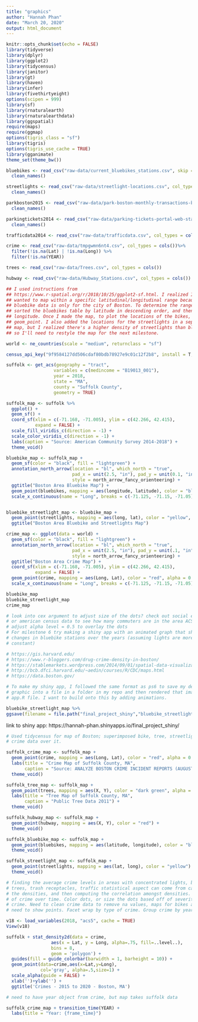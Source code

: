 ```yaml
---
title: "graphics"
author: "Hannah Phan"
date: "March 20, 2020"
output: html_document
---
```


```r
knitr::opts_chunk$set(echo = FALSE)
library(tidyverse)
library(dplyr)
library(ggplot2)
library(tidycensus)
library(janitor)
library(gt)
library(haven)
library(infer)
library(fivethirtyeight)
options(scipen = 999)
library(sf)
library(rnaturalearth)
library(rnaturalearthdata)
library(ggspatial)
require(maps)
require(ggmap)
options(tigris_class = "sf")
library(tigris)
options(tigris_use_cache = TRUE)
library(gganimate)
theme_set(theme_bw())
```

```r
bluebikes <- read_csv("raw-data/current_bluebikes_stations.csv", skip = 1, col_types = cols()) %>%
  clean_names()

streetlights <- read_csv("raw-data/streetlight-locations.csv", col_types = cols()) %>%
  clean_names()

parkboston2015 <- read_csv("raw-data/park-boston-monthly-transactions-by-zone-2015.csv", col_types = cols()) %>%
  clean_names()

parkingtickets2014 <- read_csv("raw-data/parking-tickets-portal-web-statistics.csv", col_types = cols()) %>%
  clean_names()

trafficdata2014 <- read_csv("raw-data/trafficdata.csv", col_types = cols())

crime <- read_csv("raw-data/tmpgwmn6nt4.csv", col_types = cols())%>%
  filter(!is.na(Lat) | !is.na(Long)) %>%
  filter(!is.na(YEAR))

trees <- read_csv("raw-data/Trees.csv", col_types = cols())

hubway <- read_csv("raw-data/Hubway_Stations.csv", col_types = cols())
```

```r
## I used instructions from
## https://www.r-spatial.org/r/2018/10/25/ggplot2-sf.html. I realized I only
## wanted to map within a specific latitudinal/longitudinal range because the
## bluebike data is only for the city of Boston. To determine the range, I
## sorted the bluebikes table by latitude in descending order, and then by
## longitude. Once I made the map, to plot the locations of the bikes, I used
## geom_point. I also added the locations for the streetlights in a separate
## map, but I realized there's a higher density of streetlights than bluebikes,
## so I'll need to restyle the map for the next milestone.

world <- ne_countries(scale = "medium", returnclass = "sf")

census_api_key("9f9584127dd506cdaf80bdb78927e9c01c12f2b8", install = T, overwrite = T)

suffolk <- get_acs(geography = "tract",
                  variables = c(medincome = "B19013_001"), 
                  year = 2018,
                  state = "MA",
                  county = "Suffolk County",
                  geometry = TRUE)

suffolk_map <- suffolk %>%
  ggplot() +
  geom_sf() +
  coord_sf(xlim = c(-71.168, -71.005), ylim = c(42.266, 42.415), 
           expand = FALSE) +
  scale_fill_viridis_c(direction = -1) +
  scale_color_viridis_c(direction = -1) +
  labs(caption = "Source: American Community Survey 2014-2018") +
  theme_void()

bluebike_map <- suffolk_map +
  geom_sf(color = "black", fill = "lightgreen") +
  annotation_north_arrow(location = "bl", which_north = "true", 
                         pad_x = unit(2.5, "in"), pad_y = unit(0.1, "in"),
                         style = north_arrow_fancy_orienteering) +
  ggtitle("Boston Area Bluebike Map") +
  geom_point(bluebikes, mapping = aes(longitude, latitude), color = "blue") +
  scale_x_continuous(name = "Long", breaks = c(-71.125, -71.15, -71.05))


bluebike_streetlight_map <- bluebike_map +
  geom_point(streetlights, mapping = aes(long, lat), color = "yellow", alpha = 0.01) +
  ggtitle("Boston Area Bluebike and Streetlights Map")

crime_map <- ggplot(data = world) +
  geom_sf(color = "black", fill = "lightgreen") +
  annotation_north_arrow(location = "bl", which_north = "true", 
                         pad_x = unit(2.5, "in"), pad_y = unit(.1, "in"),
                         style = north_arrow_fancy_orienteering) +
  ggtitle("Boston Area Crime Map") +
  coord_sf(xlim = c(-71.168, -71.005), ylim = c(42.266, 42.415), 
           expand = FALSE) +
  geom_point(crime, mapping = aes(Long, Lat), color = "red", alpha = 0.01) +
  scale_x_continuous(name = "Long", breaks = c(-71.125, -71.15, -71.05))

bluebike_map
bluebike_streetlight_map
crime_map

# look into cex argument to adjust size of the dots? check out social explorer
# or american census data to see how many commuters are in the area ACS survey,
# adjust alpha level = 0.5 to overlay the dots
# For milestone 6 try making a shiny app with an animated graph that shows the
# changes in bluebike stations over the years (assuming lights are more 
# constant)

# https://gis.harvard.edu/
# https://www.r-bloggers.com/drug-crime-density-in-boston/
# https://stablemarkets.wordpress.com/2014/09/01/spatial-data-visualization-with-r/
# http://bcb.dfci.harvard.edu/~aedin/courses/R/CDC/maps.html 
# https://data.boston.gov/ 
```

```r

# To make my shiny app, I followed the same format as ps6 to save my desired
# graphic into a file in a folder in my repo and then rendered that image in the
# app.R file. I want to build onto this by adding animations.

bluebike_streetlight_map %>%
ggsave(filename = file.path("final_project_shiny","bluebike_streetlight_map.png"))

```
link to shiny app: https://hannah-phan.shinyapps.io/final_project_shiny/

```r

# Used tidycensus for map of Boston; superimposed bike, tree, streetlight, and
# crime data over it.

suffolk_crime_map <- suffolk_map +
  geom_point(crime, mapping = aes(Long, Lat), color = "red", alpha = 0.01) +
  labs(title = "Crime Map of Suffolk County, MA",
       caption = "Source: ANALYZE BOSTON CRIME INCIDENT REPORTS (AUGUST 2015 - TO DATE)") +
  theme_void()

suffolk_tree_map <- suffolk_map +
  geom_point(trees, mapping = aes(X, Y), color = "dark green", alpha = 0.01) +
  labs(title = "Tree Map of Suffolk County, MA",
       caption = "Public Tree Data 2011") +
  theme_void()

suffolk_hubway_map <- suffolk_map +
  geom_point(hubway, mapping = aes(X, Y), color = "red") +
  theme_void()

suffolk_bluebike_map <- suffolk_map +
  geom_point(bluebikes, mapping = aes(latitude, longitude), color = "blue") +
  theme_void()

suffolk_streetlight_map <- suffolk_map +
  geom_point(streetlights, mapping = aes(lat, long), color = "yellow") +
  theme_void()

# finding the average crime levels in areas with concentrated lights, bluebikes,
# trees, trash receptacles, traffic statistical aspect can come from calculating
# the densities, and then computing the correlation amongst densities. gganimate
# of crime over time. Color dots, or size the dots based off of severity of
# crime. Need to clean crime data to remove na values, maps for bikes and lights
# need to show points. Facet wrap by type of crime. Group crime by year.

v18 <- load_variables(2018, "acs5", cache = TRUE)
View(v18)
```
```r
suffolk + stat_density2d(data = crime,
                 aes(x = Lat, y = Long, alpha=.75, fill=..level..),
                 bins = 8,
                 geom = 'polygon') +
  guides(fill = guide_colorbar(barwidth = 1, barheight = 10)) +
  geom_point(data=crime,aes(x=Lat,y=Long),
             col='gray', alpha=.5,size=1) +
  scale_alpha(guide = FALSE) +
  xlab('')+ylab('') +
  ggtitle('Crimes - 2015 to 2020 - Boston, MA')
```





```r
# need to have year object from crime, but map takes suffolk data

suffolk_crime_map + transition_time(YEAR) + 
  labs(title = "Year: {frame_time}")
```

